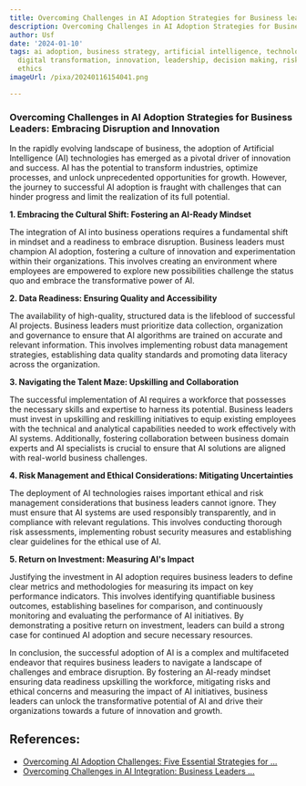 ```yaml
---
title: Overcoming Challenges in AI Adoption Strategies for Business leaders
description: Overcoming Challenges in AI Adoption Strategies for Business leaders
author: Usf
date: '2024-01-10'
tags: ai adoption, business strategy, artificial intelligence, technology adoption,
  digital transformation, innovation, leadership, decision making, risk management,
  ethics
imageUrl: /pixa/20240116154041.png

---
```

### Overcoming  Challenges in AI Adoption Strategies for  Business Leaders: Embracing Disruption  and Innovation

In  the rapidly evolving landscape of business, the adoption of Artificial Intelligence  (AI) technologies has emerged as a pivotal driver of innovation and  success. AI has  the potential to transform industries, optimize processes, and unlock unprecedented opportunities for growth. However, the journey to successful AI adoption is fraught with challenges that can hinder progress and  limit the realization of its full  potential.

**1. Embracing the Cultural Shift: Fostering an  AI-Ready  Mindset**

The integration of AI into business operations requires a fundamental shift in mindset  and a readiness to embrace disruption. Business leaders must champion AI adoption, fostering a culture of innovation and experimentation within their  organizations. This involves creating an environment where  employees are empowered to explore new possibilities challenge  the  status quo and embrace the transformative power of AI.

**2. Data Readiness: Ensuring Quality and Accessibility**

The availability of high-quality, structured data is the lifeblood of successful AI projects. Business  leaders  must prioritize data  collection, organization and governance to ensure that AI algorithms are  trained on accurate and relevant information. This involves implementing robust data management strategies, establishing data quality standards and  promoting data literacy across the organization.

**3. Navigating the  Talent Maze:  Upskilling and Collaboration**

The successful implementation of AI  requires a workforce that possesses  the necessary skills and expertise to  harness its potential. Business leaders  must invest in upskilling and reskilling initiatives  to equip existing employees with the technical and  analytical capabilities needed to work effectively with AI systems. Additionally, fostering collaboration between business domain experts  and AI  specialists is  crucial to ensure that AI solutions are aligned with real-world business challenges.

**4. Risk Management and Ethical Considerations: Mitigating Uncertainties**

The deployment of AI technologies raises important ethical and risk management considerations that business leaders  cannot  ignore. They must ensure that AI systems are used responsibly transparently, and in compliance with relevant regulations. This involves conducting thorough risk assessments, implementing robust security measures and establishing clear guidelines for the ethical use of  AI.

**5. Return on Investment: Measuring AI's  Impact**

Justifying the investment in AI adoption requires business leaders to define clear metrics and methodologies for measuring its impact on key performance indicators. This involves identifying quantifiable business  outcomes, establishing baselines for comparison, and continuously monitoring and evaluating the performance of  AI  initiatives. By demonstrating a positive return  on investment, leaders can build a strong case for continued AI adoption and secure necessary resources.

In conclusion, the successful adoption of AI is a complex and multifaceted endeavor that requires business leaders to navigate a landscape of challenges and embrace disruption. By fostering an AI-ready mindset ensuring  data  readiness upskilling the workforce, mitigating risks and ethical concerns and measuring the impact of AI  initiatives, business leaders can unlock the transformative potential of AI and  drive  their organizations  towards a future of innovation and growth.

## References:
- [Overcoming AI Adoption Challenges: Five Essential Strategies for ...](https://medium.com/object-computing/overcoming-ai-adoption-challenges-five-essential-strategies-for-enterprise-leaders-in-2024-d28f057a072a)
- [Overcoming Challenges in AI Integration: Business Leaders ...](https://gritdaily.com/overcoming-challenges-in-ai-integration/)
